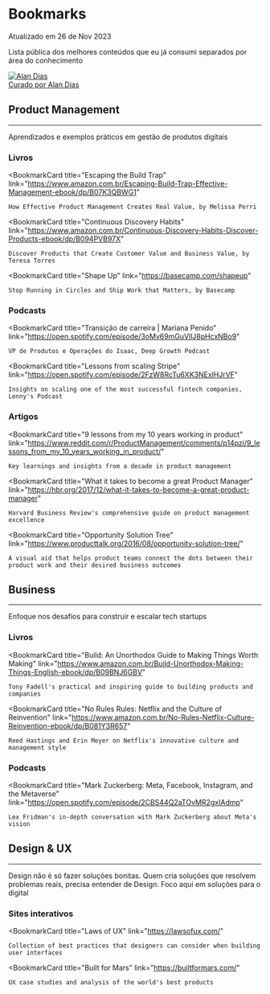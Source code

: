 
<div className="post-layout">

# Bookmarks

<div className="update-date">
Atualizado em 26 de Nov 2023
</div>

Lista pública dos melhores conteúdos que eu já consumi separados por área do conhecimento

<a className="post-badge" href="/">
    <img src={profilePic} alt="Alan Dias" className="post-badge__img" />
    <div className="post-badge__content">
        <span className="post-badge__label">Curado por</span>
        <span className="post-badge__name">Alan Dias</span>
    </div>
</a>

## Product Management

---

Aprendizados e exemplos práticos em gestão de produtos digitais

### Livros

<BookmarkCard 
    title="Escaping the Build Trap"
    link="https://www.amazon.com.br/Escaping-Build-Trap-Effective-Management-ebook/dp/B07K3QBWG1"
>
    How Effective Product Management Creates Real Value, by Melissa Perri
</BookmarkCard>

<BookmarkCard 
    title="Continuous Discovery Habits"
    link="https://www.amazon.com.br/Continuous-Discovery-Habits-Discover-Products-ebook/dp/B094PVB97X"
>
    Discover Products that Create Customer Value and Business Value, by Teresa Torres
</BookmarkCard>

<BookmarkCard 
    title="Shape Up"
    link="https://basecamp.com/shapeup"
>
    Stop Running in Circles and Ship Work that Matters, by Basecamp
</BookmarkCard>

### Podcasts

<BookmarkCard 
    title="Transição de carreira | Mariana Penido"
    link="https://open.spotify.com/episode/3oMv69mGuVllJ8pHcxNBo9"
>
    VP de Produtos e Operações do Isaac, Deep Growth Podcast
</BookmarkCard>

<BookmarkCard 
    title="Lessons from scaling Stripe"
    link="https://open.spotify.com/episode/2FzW8RcTu6XK3NExlHJrVF"
>
    Insights on scaling one of the most successful fintech companies, Lenny's Podcast
</BookmarkCard>

### Artigos

<BookmarkCard 
    title="9 lessons from my 10 years working in product"
    link="https://www.reddit.com/r/ProductManagement/comments/p14pzi/9_lessons_from_my_10_years_working_in_product/"
>
    Key learnings and insights from a decade in product management
</BookmarkCard>

<BookmarkCard 
    title="What it takes to become a great Product Manager"
    link="https://hbr.org/2017/12/what-it-takes-to-become-a-great-product-manager"
>
    Harvard Business Review's comprehensive guide on product management excellence
</BookmarkCard>

<BookmarkCard 
    title="Opportunity Solution Tree"
    link="https://www.producttalk.org/2016/08/opportunity-solution-tree/"
>
    A visual aid that helps product teams connect the dots between their product work and their desired business outcomes
</BookmarkCard>

## Business

---

Enfoque nos desafios para construir e escalar tech startups

### Livros

<BookmarkCard 
    title="Build: An Unorthodox Guide to Making Things Worth Making"
    link="https://www.amazon.com.br/Build-Unorthodox-Making-Things-English-ebook/dp/B09BNJ6GBV"
>
    Tony Fadell's practical and inspiring guide to building products and companies
</BookmarkCard>

<BookmarkCard 
    title="No Rules Rules: Netflix and the Culture of Reinvention"
    link="https://www.amazon.com.br/No-Rules-Netflix-Culture-Reinvention-ebook/dp/B081Y3R657"
>
    Reed Hastings and Erin Meyer on Netflix's innovative culture and management style
</BookmarkCard>

### Podcasts

<BookmarkCard 
    title="Mark Zuckerberg: Meta, Facebook, Instagram, and the Metaverse"
    link="https://open.spotify.com/episode/2CBS44Q2aTOvMR2gxIAdmp"
>
    Lex Fridman's in-depth conversation with Mark Zuckerberg about Meta's vision
</BookmarkCard>

## Design & UX

---

Design não é só fazer soluções bonitas. Quem cria soluções que resolvem problemas reais, precisa entender de Design. Foco aqui em soluções para o digital

### Sites interativos

<BookmarkCard 
    title="Laws of UX"
    link="https://lawsofux.com/"
>
    Collection of best practices that designers can consider when building user interfaces
</BookmarkCard>

<BookmarkCard 
    title="Built for Mars"
    link="https://builtformars.com/"
>
    UX case studies and analysis of the world's best products
</BookmarkCard>

</div>
